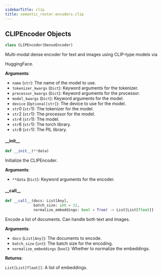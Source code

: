 ```yaml
---
sidebarTitle: clip
title: semantic_router.encoders.clip
---
```


## CLIPEncoder Objects

```python
class CLIPEncoder(DenseEncoder)
```

Multi-modal dense encoder for text and images using CLIP-type models via

HuggingFace.

**Arguments**:

- `name` (`str`): The name of the model to use.
- `tokenizer_kwargs` (`Dict`): Keyword arguments for the tokenizer.
- `processor_kwargs` (`Dict`): Keyword arguments for the processor.
- `model_kwargs` (`Dict`): Keyword arguments for the model.
- `device` (`Optional[str]`): The device to use for the model.
- `str`0 (`str`1): The tokenizer for the model.
- `str`2 (`str`1): The processor for the model.
- `str`4 (`str`1): The model.
- `str`6 (`str`1): The torch library.
- `str`8 (`str`1): The PIL library.

#### \_\_init\_\_

```python
def __init__(**data)
```

Initialize the CLIPEncoder.

**Arguments**:

- `**data` (`Dict`): Keyword arguments for the encoder.

#### \_\_call\_\_

```python
def __call__(docs: List[Any],
             batch_size: int = 32,
             normalize_embeddings: bool = True) -> List[List[float]]
```

Encode a list of documents. Can handle both text and images.

**Arguments**:

- `docs` (`List[Any]`): The documents to encode.
- `batch_size` (`int`): The batch size for the encoding.
- `normalize_embeddings` (`bool`): Whether to normalize the embeddings.

**Returns**:

`List[List[float]]`: A list of embeddings.

